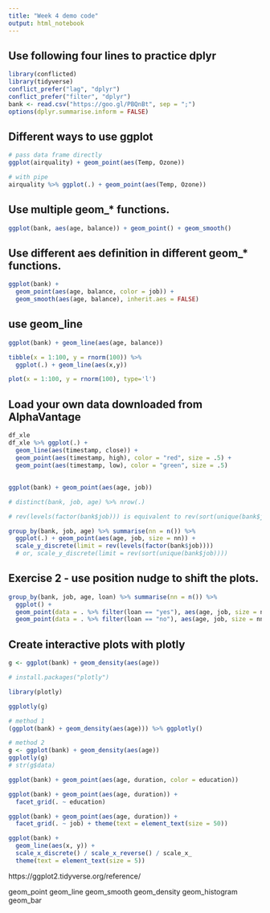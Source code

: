 ```yaml
---
title: "Week 4 demo code"
output: html_notebook
---
```


## Use following four lines to practice dplyr

```r
library(conflicted)
library(tidyverse)
conflict_prefer("lag", "dplyr")
conflict_prefer("filter", "dplyr")
bank <- read.csv("https://goo.gl/PBQnBt", sep = ";")
options(dplyr.summarise.inform = FALSE)
```

## Different ways to use ggplot

```r
# pass data frame directly
ggplot(airquality) + geom_point(aes(Temp, Ozone))

# with pipe
airquality %>% ggplot(.) + geom_point(aes(Temp, Ozone))
```

## Use multiple geom_* functions.

```r
ggplot(bank, aes(age, balance)) + geom_point() + geom_smooth()
```

## Use different aes definition in different geom_* functions.

```r
ggplot(bank) + 
  geom_point(aes(age, balance, color = job)) +
  geom_smooth(aes(age, balance), inherit.aes = FALSE)
```

## use geom_line

```r
ggplot(bank) + geom_line(aes(age, balance))
```

```r
tibble(x = 1:100, y = rnorm(100)) %>% 
  ggplot(.) + geom_line(aes(x,y))

plot(x = 1:100, y = rnorm(100), type='l')
```

## Load your own data downloaded from AlphaVantage

```r
df_xle
df_xle %>% ggplot(.) + 
  geom_line(aes(timestamp, close)) +
  geom_point(aes(timestamp, high), color = "red", size = .5) +
  geom_point(aes(timestamp, low), color = "green", size = .5)
```

## 

```r
ggplot(bank) + geom_point(aes(age, job))

# distinct(bank, job, age) %>% nrow(.)

# rev(levels(factor(bank$job))) is equivalent to rev(sort(unique(bank$job)))

group_by(bank, job, age) %>% summarise(nn = n()) %>%
  ggplot(.) + geom_point(aes(age, job, size = nn)) +
  scale_y_discrete(limit = rev(levels(factor(bank$job))))
  # or, scale_y_discrete(limit = rev(sort(unique(bank$job))))
```

## Exercise 2 - use position nudge to shift the plots.

```r
group_by(bank, job, age, loan) %>% summarise(nn = n()) %>% 
  ggplot() +
  geom_point(data = . %>% filter(loan == "yes"), aes(age, job, size = nn), alpha = 0.5, color = 'red', position = position_nudge(y = -0.2)) +
  geom_point(data = . %>% filter(loan == "no"), aes(age, job, size = nn), alpha = 0.5, color = 'blue', position = position_nudge(y = 0.2))
```

## Create interactive plots with plotly

```r
g <- ggplot(bank) + geom_density(aes(age))

# install.packages("plotly")

library(plotly)

ggplotly(g)

# method 1
(ggplot(bank) + geom_density(aes(age))) %>% ggplotly()

# method 2
g <- ggplot(bank) + geom_density(aes(age))
ggplotly(g)
# str(g$data)
```


```r
ggplot(bank) + geom_point(aes(age, duration, color = education))

ggplot(bank) + geom_point(aes(age, duration)) +
  facet_grid(. ~ education)

ggplot(bank) + geom_point(aes(age, duration)) +
  facet_grid(. ~ job) + theme(text = element_text(size = 50))
```

```r
ggplot(bank) +
  geom_line(aes(x, y)) +
  scale_x_discrete() / scale_x_reverse() / scale_x_
  theme(text = element_text(size = 5))

```

https://ggplot2.tidyverse.org/reference/

geom_point
geom_line
geom_smooth
geom_density
geom_histogram
geom_bar












